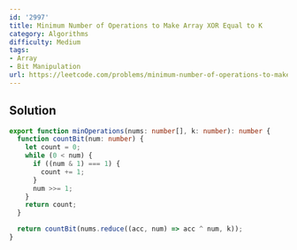 ```yaml
---
id: '2997'
title: Minimum Number of Operations to Make Array XOR Equal to K
category: Algorithms
difficulty: Medium
tags:
- Array
- Bit Manipulation
url: https://leetcode.com/problems/minimum-number-of-operations-to-make-array-xor-equal-to-k
---
```


## Solution

```typescript filename="solution.ts" copy
export function minOperations(nums: number[], k: number): number {
  function countBit(num: number) {
    let count = 0;
    while (0 < num) {
      if ((num & 1) === 1) {
        count += 1;
      }
      num >>= 1;
    }
    return count;
  }

  return countBit(nums.reduce((acc, num) => acc ^ num, k));
}
```

